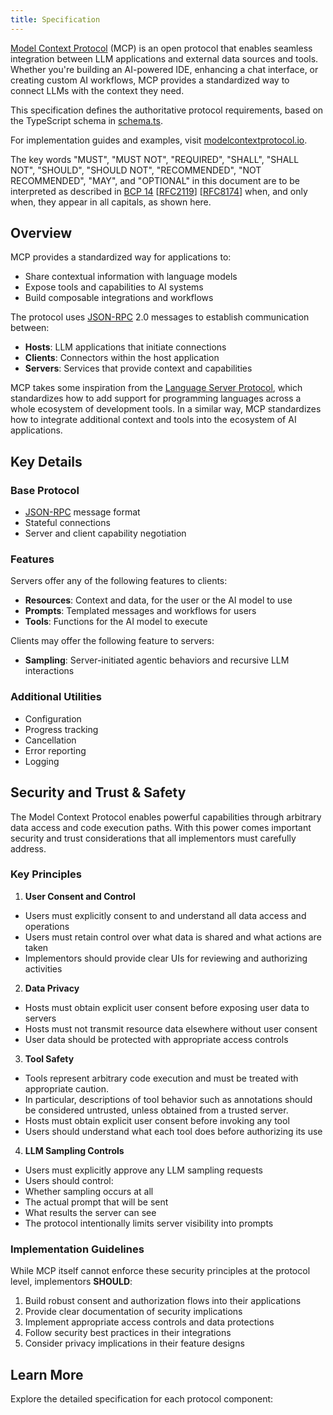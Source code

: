 ```yaml
---
title: Specification
---
```


[Model Context Protocol](https://modelcontextprotocol.io) (MCP) is an open protocol that
enables seamless integration between LLM applications and external data sources and
tools. Whether you're building an AI-powered IDE, enhancing a chat interface, or creating
custom AI workflows, MCP provides a standardized way to connect LLMs with the context
they need.

This specification defines the authoritative protocol requirements, based on the
TypeScript schema in
[schema.ts](https://github.com/modelcontextprotocol/specification/blob/main/schema/2025-03-26/schema.ts).

For implementation guides and examples, visit
[modelcontextprotocol.io](https://modelcontextprotocol.io).

The key words "MUST", "MUST NOT", "REQUIRED", "SHALL", "SHALL NOT", "SHOULD", "SHOULD
NOT", "RECOMMENDED", "NOT RECOMMENDED", "MAY", and "OPTIONAL" in this document are to be
interpreted as described in [BCP 14](https://datatracker.ietf.org/doc/html/bcp14)
[[RFC2119](https://datatracker.ietf.org/doc/html/rfc2119)]
[[RFC8174](https://datatracker.ietf.org/doc/html/rfc8174)] when, and only when, they
appear in all capitals, as shown here.

## Overview

MCP provides a standardized way for applications to:

- Share contextual information with language models
- Expose tools and capabilities to AI systems
- Build composable integrations and workflows

The protocol uses [JSON-RPC](https://www.jsonrpc.org/) 2.0 messages to establish
communication between:

- **Hosts**: LLM applications that initiate connections
- **Clients**: Connectors within the host application
- **Servers**: Services that provide context and capabilities

MCP takes some inspiration from the
[Language Server Protocol](https://microsoft.github.io/language-server-protocol/), which
standardizes how to add support for programming languages across a whole ecosystem of
development tools. In a similar way, MCP standardizes how to integrate additional context
and tools into the ecosystem of AI applications.

## Key Details

### Base Protocol

- [JSON-RPC](https://www.jsonrpc.org/) message format
- Stateful connections
- Server and client capability negotiation

### Features

Servers offer any of the following features to clients:

- **Resources**: Context and data, for the user or the AI model to use
- **Prompts**: Templated messages and workflows for users
- **Tools**: Functions for the AI model to execute

Clients may offer the following feature to servers:

- **Sampling**: Server-initiated agentic behaviors and recursive LLM interactions

### Additional Utilities

- Configuration
- Progress tracking
- Cancellation
- Error reporting
- Logging

## Security and Trust & Safety

The Model Context Protocol enables powerful capabilities through arbitrary data access
and code execution paths. With this power comes important security and trust
considerations that all implementors must carefully address.

### Key Principles

1. **User Consent and Control**

- Users must explicitly consent to and understand all data access and operations
- Users must retain control over what data is shared and what actions are taken
- Implementors should provide clear UIs for reviewing and authorizing activities

2. **Data Privacy**

- Hosts must obtain explicit user consent before exposing user data to servers
- Hosts must not transmit resource data elsewhere without user consent
- User data should be protected with appropriate access controls

3. **Tool Safety**

- Tools represent arbitrary code execution and must be treated with appropriate
caution.
- In particular, descriptions of tool behavior such as annotations should be
considered untrusted, unless obtained from a trusted server.
- Hosts must obtain explicit user consent before invoking any tool
- Users should understand what each tool does before authorizing its use

4. **LLM Sampling Controls**
- Users must explicitly approve any LLM sampling requests
- Users should control:
- Whether sampling occurs at all
- The actual prompt that will be sent
- What results the server can see
- The protocol intentionally limits server visibility into prompts

### Implementation Guidelines

While MCP itself cannot enforce these security principles at the protocol level,
implementors **SHOULD**:

1. Build robust consent and authorization flows into their applications
2. Provide clear documentation of security implications
3. Implement appropriate access controls and data protections
4. Follow security best practices in their integrations
5. Consider privacy implications in their feature designs

## Learn More

Explore the detailed specification for each protocol component:

<CardGroup cols={5}>
    <Card
        title="Architecture"
        icon="sitemap"
        href="/specification/2025-03-26/architecture"
    />
    <Card
        title="Base Protocol"
        icon="code"
        href="/specification/2025-03-26/basic"
    />
    <Card
        title="Server Features"
        icon="server"
        href="/specification/2025-03-26/server"
    />
    <Card
        title="Client Features"
        icon="user"
        href="/specification/2025-03-26/client"
    />
    <Card title="Contributing" icon="pencil" href="/development/contributing"/>
</CardGroup>
